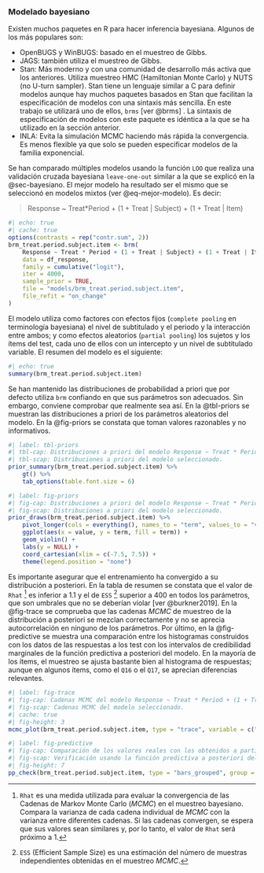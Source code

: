 ### Modelado bayesiano {#sec-bayesiano-2}

Existen muchos paquetes en R para hacer inferencia bayesiana. Algunos de los más populares son:

* OpenBUGS y WinBUGS: basado en el muestreo de Gibbs.
* JAGS: también utiliza el muestreo de Gibbs.
* Stan: Más moderno y con una comunidad de desarrollo más activa que los anteriores. Utiliza muestreo HMC (Hamiltonian Monte Carlo) y NUTS (no U-turn sampler). Stan tiene un lenguaje similar a C para definir modelos aunque hay muchos paquetes basados en Stan que facilitan la especificación de modelos con una sintaxis más sencilla. En este trabajo se utilizará uno de ellos, `brms` [ver @brms] . La sintaxis de especificación de modelos con este paquete es idéntica a la que se ha utilizado en la sección anterior.
* INLA: Evita la simulación MCMC haciendo más rápida la convergencia. Es menos flexible ya que solo se pueden especificar modelos de la familia exponencial.

Se han comparado múltiples modelos usando la función `LOO` que realiza una validación cruzada bayesiana `leave-one-out` similar a la que se explicó en la @sec-bayesiano. El mejor modelo ha resultado ser el mismo que se seleccionó en modelos mixtos (ver @eq-mejor-modelo). Es decir:

\small
> Response ~ Treat*Period + (1 + Treat  | Subject) + (1 + Treat | Item)
\normalsize

\scriptsize
```r
#| echo: true
#| cache: true
options(contrasts = rep("contr.sum", 2))
brm_treat.period.subject.item <- brm(
    Response ~ Treat * Period + (1 + Treat | Subject) + (1 + Treat | Item),
    data = df_response,
    family = cumulative("logit"),
    iter = 4000,
    sample_prior = TRUE,
    file = "models/brm_treat.period.subject.item",
    file_refit = "on_change"
)
```
\normalsize

El modelo utiliza como factores con efectos fijos (`complete pooling` en terminología bayesiana) el nivel de subtitulado y el periodo y la interacción entre ambos; y como efectos aleatorios (`partial pooling`) los sujetos y los ítems del test, cada uno de ellos con un intercepto y un nivel de subtitulado variable. El resumen del modelo es el siguiente:

\tiny
```r
#| echo: true
summary(brm_treat.period.subject.item)
```
\normalsize


Se han mantenido las distribuciones de probabilidad a priori que por defecto utiliza `brm` confiando en que sus parámetros son adecuados. Sin embargo, conviene comprobar que realmente sea así. En la @tbl-priors se muestran las distribuciones a priori de los parámetros aleatorios del modelo. En la @fig-priors se constata que toman valores razonables y no informativos.

\tiny
```r
#| label: tbl-priors
#| tbl-cap: Distribuciones a priori del modelo Response ~ Treat * Period + (1 + Treat | Subject) + (1 + Treat | Item).
#| tbl-scap: Distribuciones a priori del modelo seleccionado.
prior_summary(brm_treat.period.subject.item) %>%
    gt() %>%
    tab_options(table.font.size = 6)
```
\normalsize

```r
#| label: fig-priors
#| fig-cap: Distribuciones a priori del modelo Response ~ Treat * Period + (1 + Treat | Subject) + (1 + Treat | Item).
#| fig-scap: Distribuciones a priori del modelo seleccionado.
prior_draws(brm_treat.period.subject.item) %>%
    pivot_longer(cols = everything(), names_to = "term", values_to = "value") %>%
    ggplot(aes(x = value, y = term, fill = term)) +
    geom_violin() +
    labs(y = NULL) +
    coord_cartesian(xlim = c(-7.5, 7.5)) +
    theme(legend.position = "none")
```

Es importante asegurar que el entrenamiento ha convergido a su distribución a posteriori. En la tabla de resumen se constata que el valor de `Rhat`
^[`Rhat` es una medida utilizada para evaluar la convergencia de las Cadenas de Markov Monte Carlo ($MCMC$) en el muestreo bayesiano. Compara la varianza de cada cadena individual de $MCMC$ con la varianza entre diferentes cadenas. Si las cadenas convergen, se espera que sus valores sean similares y, por lo tanto, el valor de `Rhat` será próximo a 1.]
es inferior a 1.1 y el de `ESS`
^[`ESS` (Efficient Sample Size) es una estimación del número de muestras independientes obtenidas en el muestreo $MCMC$.]
superior a 400 en todos los parámetros, que son umbrales que no se deberían violar [ver @burkner2019]. En la
@fig-trace se comprueba que las cadenas $MCMC$ de muestreo de la distribución a posteriori se mezclan correctamente y no se aprecia autocorrelación en ninguno de los parámetros. Por último, en la @fig-predictive se muestra una comparación entre los histogramas construidos con los datos de las respuestas a los test con los intervalos de credibilidad marginales de la función predictiva a posteriori del modelo. En la mayoría de los ítems, el muestreo se ajusta bastante bien al histograma de respuestas; aunque en algunos ítems, como el `Q16` o el `Q17`, se aprecian diferencias relevantes.
 
```r
#| label: fig-trace
#| fig-cap: Cadenas MCMC del modelo Response ~ Treat * Period + (1 + Treat | Subject) + (1 + Treat | Item).
#| fig-scap: Cadenas MCMC del modelo seleccionado.
#| cache: true
#| fig-height: 3
mcmc_plot(brm_treat.period.subject.item, type = "trace", variable = c("b_[^:]*$"), regex = T) + theme(legend.position = "top")
```

```r
#| label: fig-predictive
#| fig-cap: Comparación de los valores reales con los obtenidos a partir de la función predictiva a posteriori del modelo Response ~ Treat * Period + (1 + Treat | Subject) + (1 + Treat | Item).
#| fig-scap: Verificación usando la función predictiva a posteriori del modelo seleccionado.
#| fig-height: 7
pp_check(brm_treat.period.subject.item, type = "bars_grouped", group = "Item", ndraws = 1000, facet_args = list(ncol = 6)) + theme(legend.position = "top")
```